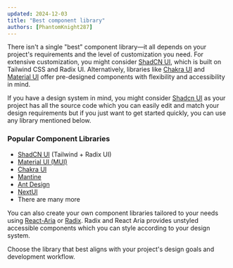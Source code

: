```yaml
---
updated: 2024-12-03
title: "Best component library"
authors: [PhantomKnight287]
---
```


There isn't a single "best" component library—it all depends on your project's requirements and the level of customization you need. For extensive customization, you might consider [ShadCN UI](https://ui.shadcn.com), which is built on Tailwind CSS and Radix UI. Alternatively, libraries like [Chakra UI](https://chakra-ui.com) and [Material UI](https://mui.com) offer pre-designed components with flexibility and accessibility in mind.

If you have a design system in mind, you might consider [Shadcn UI](https://ui.shadcn.com) as your project has all the source code which you can easily edit and match your design requirements but if you just want to get started quickly, you can use any library mentioned below.

### Popular Component Libraries

- [ShadCN UI](https://ui.shadcn.com) (Tailwind + Radix UI)
- [Material UI (MUI)](https://mui.com)
- [Chakra UI](https://chakra-ui.com)
- [Mantine](https://mantine.dev)
- [Ant Design](https://ant.design/)
- [NextUI](https://nextui.org)
- There are many more

You can also create your own component libraries tailored to your needs using [React-Aria](https://react-spectrum.adobe.com/react-aria/index.html) or [Radix](https://www.radix-ui.com). Radix and React Aria provides unstyled accessible components which you can style according to your design system.

Choose the library that best aligns with your project's design goals and development workflow.

